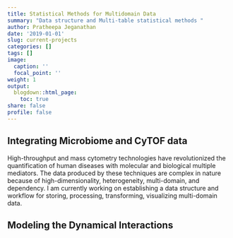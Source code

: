 ```yaml
---
title: Statistical Methods for Multidomain Data
summary: "Data structure and Multi-table statistical methods "
author: Pratheepa Jeganathan
date: '2019-01-01'
slug: current-projects
categories: []
tags: []
image:
  caption: ''
  focal_point: ''
weight: 1
output:
  blogdown::html_page:
    toc: true
share: false
profile: false
---
```


##  Integrating Microbiome and CyTOF data

High-throughput and mass cytometry technologies have revolutionized the quantification of human diseases with molecular and biological multiple mediators. The data produced by these techniques are complex in nature because of high-dimensionality, heterogeneity, multi-domain, and dependency.
I am currently working on establishing a data structure and workflow for storing, processing, transforming, visualizing multi-domain data.

##  Modeling the Dynamical Interactions 